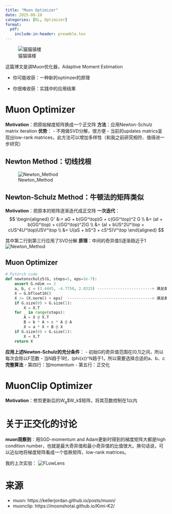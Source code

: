 ```yaml
---
title: "Muon Optimizer"
date: 2025-08-28
categories: [RL, Optimizer]
format:
  pdf:
    include-in-header: preamble.tex
---
```


![猫猫镇楼](../images/maomao2.png)

这篇博文是讲Muon优化器，Adaptive Moment Estimation

- 你可能收获：一种新的optimzer的原理

- 你很难收获：实践中的应用结果

# Muon Optimizer

**Motivation**：把原始梯度矩阵换成一个正交阵
**方法**：应用Newton-Schulz matrix iteration
**优势**：
- 不用做SVD分解，很方便
- 当前的updates matrics呈现出low-rank matrices，此方法可以增加多样性（和我之前研究相符、值得进一步研究）

## Newton Method：切线找根
![Newton_Method](../images/newton_method.png)

## Newton-Schulz Method：牛顿法的矩阵类似

**Motivation**：把原本的矩阵逐渐迭代成正交阵
**一次迭代**：
$$
\begin{aligned}
G' &:= aG + b(GG^\top)G + c(GG^\top)^2 G \\
   &= (aI + b(GG^\top) + c(GG^\top)^2)G \\
   &= (aI + bUS^2U^\top + cUS^4U^\top)USV^\top \\
   &= U(aS + bS^3 + cS^5)V^\top
\end{aligned}
$$


其中第二行到第三行应用了SVD分解
**原理**：中间的奇异值S逐渐趋近于1
![Newton_Method](../images/newton_schulz_method.png)

## Muon Optimizer

```python
# Pytorch code
def newtonschulz5(G, steps=5, eps=1e-7):
    assert G.ndim == 2
    a, b, c = (3.4445, -4.7750, 2.0315) ------------------------> 满足条件二
    X = G.bfloat16()
    X /= (X.norm() + eps)  -------------------------------------> 满足条件一
    if G.size(0) > G.size(1):
        X = X.T
    for _ in range(steps):
        A = X @ X.T
        B = b * A + c * A @ A
        X = a * X + B @ X
    if G.size(0) > G.size(1):
        X = X.T
    return X
```

**应用上述Newton-Schulz的充分条件**：
- 初始G的奇异值范围在[0,1]之间，所以每次会除以F范数 
- 当N趋于1时，(phi(x))^N趋于1，所以需要选择合适的a、b、c
**完整算法**
- 第四行：加momentum
- 第五行：正交化


# MuonClip Optimizer
**Motivation**：修剪更新后的$W_q$\$W_k$矩阵，将其范数控制在1以内


# 关于正交化的讨论

**muon观察到**：用SGD-momentum and Adam更新时得到的梯度矩阵大都是high condition number，也就是最大奇异值和最小奇异值的比值很大。换句话说，可以近似地将梯度矩阵看成一个低秩矩阵，low-rank matrices。

我的上次实验：
![FLowLens](../images/FLowLens.png)

# 来源
- muon: https://kellerjordan.github.io/posts/muon/
- muonclip: https://moonshotai.github.io/Kimi-K2/




